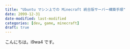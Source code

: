 ```yaml
---
title: "Ubuntu マシン上での Minecraft 統合版サーバー構築手順"
date: 2099-12-31
date-modified: last-modified
categories: [dev, game, minecraft]
draft: true
---
```


こんにちは。i9wa4 です。

